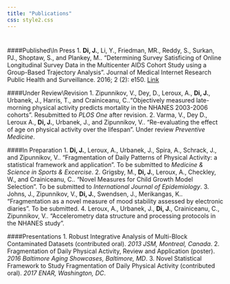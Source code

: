 ```yaml
---
title: "Publications"
css: style2.css
---
```


#

#

####Published\\In Press
1.  __Di, J.__, Li, Y., Friedman, MR., Reddy, S., Surkan, PJ., Shoptaw, S., and Plankey, M.. “Determining Survey Satisficing of Online Longitudinal Survey Data in the Multicenter AIDS Cohort Study using a Group-Based Trajectory Analysis”. Journal of Medical Internet Research Public Health and Surveillance. 2016; 2 (2): e150. [Link](https://www.ncbi.nlm.nih.gov/pubmed/27503107)  


####Under Review\\Revision
1. Zipunnikov, V., Dey, D., Leroux, A., __Di, J.__, Urbanek, J., Harris, T., and Crainiceanu, C..“Objectively measured late-morning physical activity predicts mortality in the NHANES 2003-2006 cohorts”. Resubmitted to _PLOS One_ after revision.
2. Varma, V., Dey D., Leroux A., __Di, J.__, Urbanek, J., and Zipunnikov, V.. "Re-evaluating the effect of age on physical activity over the lifespan". Under review _Preventive Medicine_.

####In Preparation
1. __Di, J.__, Leroux, A., Urbanek, J., Spira, A., Schrack, J., and Zipunnikov, V.. “Fragmentation of Daily Patterns of Physical Activity: a statistical framework and application”. To be submitted to _Medicine & Science in Sports & Excercise_.
2. Grigsby, M., __Di, J.__, Leroux, A., Checkley, W., and Crainiceanu, C.. “Novel Measures for Child Growth Model Selection”. To be submitted to _International Journal of Epidemiology_.
3. Johns, J., Zipunnikov, V., __Di, J.__, Swendsen, J., Merikangas, K.. "Fragmentation as a novel measure of mood stability assessed by electronic diaries". To be submitted.
4. Leroux, A., Urbanek, J., __Di, J.__, Crainiceanu, C., Zipunnikov, V.. "Accelerometry data structure and processing protocols in the NHANES study". 

####Presentations
1. Robust Integrative Analysis of Multi-Block Contaminated Datasets (contributed oral). _2013 JSM, Montreal, Canada_. 
2. Fragmentation of Daily Physical Activity, Review and Application (poster). _2016 Baltimore Aging Showcases, Baltimore, MD_.
3. Novel Statistical Framework to Study Fragmentation of Daily Physical Activity (contributed oral). _2017 ENAR, Washington, DC_. 
